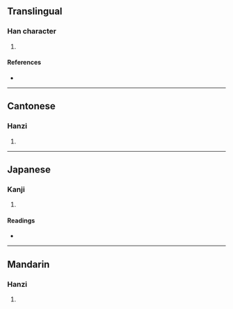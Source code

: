 {{character info/new}}
==Translingual==

===Han character===
{{Han char|rn=32|rad=土|as=10|sn=13|four=41127|canj=GMRB|ids=⿰土鬲}}

# {{defn|Han|sort=土10}}

====References====
* {{Han ref|kx=0236.230|dkj=05362|dj=0474.140|hdz=10471.030|uh=5865|ud=22629|bh=DCED|bd=56557}}

----

==Cantonese==

===Hanzi===
{{yue-hanzi|jyut=[[gaak3]]|y=gaak3}}

# {{defn|lang=yue|sort=土10}}

----

==Japanese==

===Kanji===
{{ja-kanji|grade=|rs=土10}}

# {{defn|lang=ja|sort=土10}}

====Readings====
* {{ja-readings|on=[[かく]] (kaku), [[きゃく]] (kyaku)|kun=}}

----

==Mandarin==

===Hanzi===
{{cmn-hanzi|pin=[[gé]] ([[ge2]]), [[xiàn]] ([[xian4]])|wg=ko<sup>2</sup>, hsien<sup>4</sup>}}

# {{defn|lang=cmn|sort=土10}}